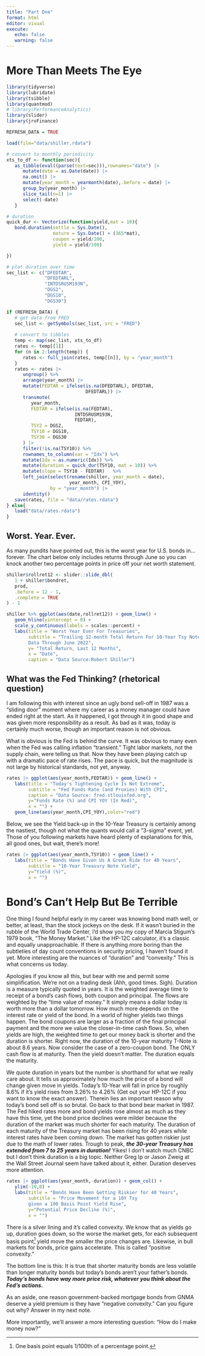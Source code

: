```yaml
---
title: "Part One"
format: html
editor: visual
execute: 
   echo: false
   warning: false
---
```


# More Than Meets The Eye

```r

library(tidyverse)
library(lubridate)
library(tsibble)
library(quantmod)
# library(PerformanceAnalytics)
library(slider)
library(jrvFinance)

REFRESH_DATA = TRUE

load(file="data/shiller.rdata")

# convert to monthly periodicity
xts_to_df <- function(sec){
   as_tibble(eval((parse(text=sec))),rownames="date") |>
      mutate(date = as.Date(date)) |>
      na.omit() |>
      mutate(year_month = yearmonth(date),.before = date) |>
      group_by(year_month) |>
      slice_tail(n=1) |>
      select(-date)
   }

# duration
quick_dur <- Vectorize(function(yield,mat = 10){
   bond.duration(settle = Sys.Date(),
                 mature = Sys.Date() + (365*mat),
                 coupon = yield/100,
                 yield = yield/100)

})

# plot duration over time
sec_list <- c("DFEDTAR",
              "DFEDTARL",
              "INTDSRUSM193N",
              "DGS2",
              "DGS10",
              "DGS30")

if (REFRESH_DATA) {
   # get data from FRED
   sec_list <- getSymbols(sec_list, src = "FRED")
   
   # convert to tibbles
   temp <- map(sec_list, xts_to_df)
   rates <- temp[[1]]
   for (n in 2:length(temp)) {
      rates <- full_join(rates, temp[[n]], by = "year_month")
   }
   rates <- rates |>
      ungroup() %>%
      arrange(year_month) |>
      mutate(FEDTAR = ifelse(is.na(DFEDTARL), DFEDTAR,
                             DFEDTARL)) |>
      transmute(
         year_month,
         FEDTAR = ifelse(is.na(FEDTAR),
                         INTDSRUSM193N,
                         FEDTAR),
         TSY2 = DGS2,
         TSY10 = DGS10,
         TSY30 = DGS30
      ) |>
      filter(!is.na(TSY10)) %>%
      rownames_to_column(var = "Idx") %>%
      mutate(Idx = as.numeric(Idx)) %>%
      mutate(duration = quick_dur(TSY10, mat = 10)) %>%
      mutate(slope = TSY10 - FEDTAR)   %>%
      left_join(select(rename(shiller, year_month = date),
                       year_month, CPI_YOY),
                by = "year_month") |>
      identity()
   save(rates, file = "data/rates.rdata")
} else{
   load("data/rates.rdata")
}
```

## Worst. Year. Ever.

As many pundits have pointed out, this is the worst year for U.S. bonds in...forever. The chart below only includes returns through June so you can knock another two percentage points in price off your net worth statement.

```r

shiller$rollret12 <- slider::slide_dbl(
   1 + shiller$bondret,
   prod,
   .before = 12 - 1,
   .complete = TRUE
) - 1

shiller %>% ggplot(aes(date,rollret12)) + geom_line() +
   geom_hline(yintercept = 0) +
   scale_y_continuous(labels = scales::percent) +
   labs(title = "Worst Year Ever For Treasuries",
        subtitle = "Trailing 12-month Total Return For 10-Year Tsy Note
        Data Through June 2022",
        y= "Total Return, Last 12 Months",
        x = "Date",
        caption = "Data Source:Robert Shiller")


```

## What was the Fed Thinking? (rhetorical question)

I am following this with interest since an ugly bond sell-off in 1987 was a "sliding door" moment where my career as a money manager could have ended right at the start. As it happened, I got through it in good shape and was given more responsibility as a result. As bad as it was, today is certainly much worse, though an important reason is not obvious.

What is obvious is the Fed is behind the curve. It was obvious to many even when the Fed was calling inflation "transient." Tight labor markets, not the supply chain, were telling us that. Now they have been playing catch up with a dramatic pace of rate rises. The pace is quick, but the magnitude is not large by historical standards, not yet, anyway.

```r
rates |> ggplot(aes(year_month,FEDTAR)) + geom_line() +
   labs(title = "Today's Tightening Cycle Is Not Extreme",
        subtitle = "Fed Funds Rate (and Proxies) With CPI",
        caption = "Data Source: fred.stlouisfed.org",
        y="Funds Rate (%) and CPI YOY (In Red)",
        x = "") +
   geom_line(aes(year_month,CPI_YOY),color="red")
```

Below, we see the Yield back-up in the 10-Year Treasury is certainly among the nastiest, though not what the quants would call a "3-sigma" event, yet. Those of you following markets have heard plenty of explanations for this, all good ones, but wait, there's more!

```r
rates |> ggplot(aes(year_month,TSY10)) + geom_line() +
   labs(title = "Bonds Have Given Us A Great Ride for 40 Years",
        subtitle = "10-Year Treasury Note Yield",
        y="Yield (%)",
        x = "")
```

# Bond's Can't Help But Be Terrible

One thing I found helpful early in my career was knowing bond math well, or better, at least, than the stock jockeys on the desk. If it wasn't buried in the rubble of the World Trade Center, I'd show you my copy of Marcia Stigum's 1979 book, "The Money Market." Like the HP-12C calculator, it's a classic and equally unapproachable. If there is anything more boring than the subtleties of day count conventions in security pricing, I haven't found it yet. More interesting are the nuances of "duration" and "convexity." This is what concerns us today.

Apologies if you know all this, but bear with me and permit some simplification. We're not on a trading desk (Ahh, good times. Sigh). Duration is a measure typically quoted in years. It is the weighted average time to receipt of a bond's cash flows, both coupon and principal. The flows are weighted by the "time value of money." It simply means a dollar today is worth more than a dollar tomorrow. How much more depends on the interest rate or yield of the bond. In a world of higher yields two things happen. The bond coupons are larger as a fraction of the final principal payment and the more we value the closer-in-time cash flows. So, when yields are high, the weighted time to get our money back is shorter and the duration is shorter. Right now, the duration of the 10-year maturity T-Note is about 8.6 years. Now consider the case of a zero-coupon bond. The ONLY cash flow is at maturity. Then the yield doesn't matter. The duration equals the maturity.

We quote duration in years but the number is shorthand for what we really care about. It tells us approximately how much the price of a bond will change given move in yields. Today's 10-Year will fall in price by roughly 8.6% if it's yield rises from 3.26% to 4.26% (Get out your HP-12C if you want to know the exact answer). Therein lies an important reason why today's bond sell off is so brutal. Go back to that bond bear market in 1987. The Fed hiked rates more and bond yields rose almost as much as they have this time, yet the bond price declines were milder because the duration of the market was much shorter for each maturity. The duration of each maturity of the Treasury market has been rising for 40 years while interest rates have been coming down. The market has gotten riskier just due to the math of lower rates. Trough to peak, ***the 30-year Treasury has extended from 7 to 25 years in duration!*** Yikes! I don't watch much CNBC but I don't think duration is a big topic. Neither Greg Ip or Jason Zweig at the Wall Street Journal seem have talked about it, either. Duration deserves more attention.

```r
rates |> ggplot(aes(year_month,-duration)) + geom_col() +
   ylim(-10,0) +
   labs(title = "Bonds Have Been Getting Riskier for 40 Years",
        subtitle = "Price Movement for a 10Y Tsy
        given a 100 Basis Point Yield Rise",
        y="Potential Price Decline (%)",
        x = "")

```

There is a silver lining and it's called convexity. We know that as yields go up, duration goes down, so the worse the market gets, for each subsequent basis point[^1] yield move the smaller the price changes are. Likewise, in bull markets for bonds, price gains accelerate. This is called "positive convexity."

[^1]: One basis point equals 1/100th of a percentage point.

The bottom line is this: It is true that shorter maturity bonds are less volatile than longer maturity bonds but today's bonds aren't your father's bonds. ***Today's bonds have way more price risk, whatever you think about the Fed's actions.***

As an aside, one reason government-backed mortgage bonds from GNMA deserve a yield premium is they have "negative convexity." Can you figure out why? Answer in my next note.

More importantly, we'll answer a more interesting question: "How do I make money now?"
